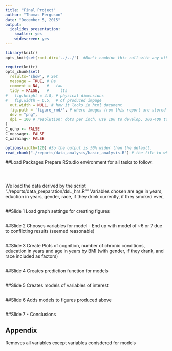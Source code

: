 ```yaml
---
title: "Final Project"
author: "Thomas Ferguson"
date: "December 5, 2015"
output: 
  ioslides_presentation: 
    smaller: yes
    widescreen: yes
---
```


<!--  Set the working directory to the repository's base directory; this assumes the report is nested inside of only one directory.-->
```r
library(knitr)
opts_knit$set(root.dir='../../')  #Don't combine this call with any other chunk -especially one that uses file paths.
```

<!-- Set the report-wide options, and point to the external script file. -->
```r
require(knitr)
opts_chunk$set(
  results='show', # Set
  message = TRUE, # De
  comment = NA,   #   fau
  tidy = FALSE,   #     lts
#   fig.height = 4.8, # physical dimensions
#   fig.width = 6.5,  # of produced impage
  out.width = NULL, # how it looks in html document
  fig.path = 'figure_rmd/', # where images from this report are stored
  dev = "png",
  dpi = 100 # resolution: dots per inch. Use 100 to develop, 300-400 to print. adjust
)
C_echo <- FALSE
C_message<- FALSE
C_warning<- FALSE

options(width=120) #So the output is 50% wider than the default.
read_chunk("./reports/data_analysis/basic_analysis.R") # the file to which knitr calls for the chunks
```

##Load Packages
Prepare RStudio environment for all tasks to follow. 
```r
```

```r
```

```r
```

We load the data derived by the script "./reports/data_preparation/dsL_hrs.R"" 
Variables chosen are age in years, eduction in years, gender, race, if they drink currently, if they smoked ever,
```r
```

##Slide 1
Load graph settings for creating figures
```r
```

##Slide 2
Chooses variables for model - End up with model of ~6 or 7 due to conflicting results (seemed reasonable)
```r
```

##Slide 3
Create Plots of cognition, number of chronic conditions, education in years and age in years by BMI (with gender, if they drank, and race included as factors)
```r
```


##Slide 4
Creates prediction function for models
```r
```


##Slide 5
Creates models of variables of interest
```r
```

##Slide 6
Adds models to figures produced above
```r
```

##Slide 7 - Conclusions

## Appendix

Removes all variables except variables conisdered for models
```r
```

